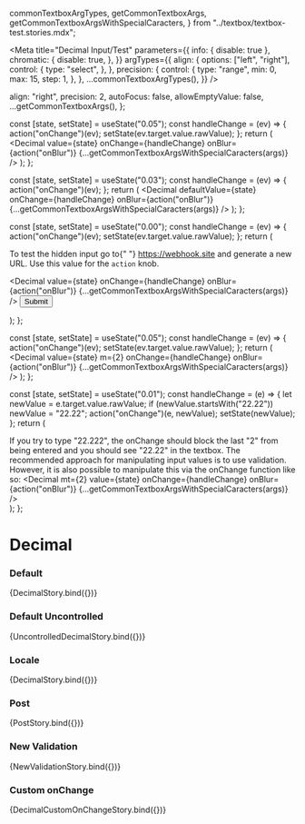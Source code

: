 
  commonTextboxArgTypes,
  getCommonTextboxArgs,
  getCommonTextboxArgsWithSpecialCaracters,
} from "../textbox/textbox-test.stories.mdx";

<Meta
  title="Decimal Input/Test"
  parameters={{
    info: { disable: true },
    chromatic: {
      disable: true,
    },
  }}
  argTypes={{
    align: {
      options: ["left", "right"],
      control: {
        type: "select",
      },
    },
    precision: {
      control: {
        type: "range",
        min: 0,
        max: 15,
        step: 1,
      },
    },
    ...commonTextboxArgTypes(),
  }}
/>

  align: "right",
  precision: 2,
  autoFocus: false,
  allowEmptyValue: false,
  ...getCommonTextboxArgs(),
};

  const [state, setState] = useState("0.05");
  const handleChange = (ev) => {
    action("onChange")(ev);
    setState(ev.target.value.rawValue);
  };
  return (
    <Decimal
      value={state}
      onChange={handleChange}
      onBlur={action("onBlur")}
      {...getCommonTextboxArgsWithSpecialCaracters(args)}
    />
  );
};

  const [state, setState] = useState("0.03");
  const handleChange = (ev) => {
    action("onChange")(ev);
  };
  return (
    <Decimal
      defaultValue={state}
      onChange={handleChange}
      onBlur={action("onBlur")}
      {...getCommonTextboxArgsWithSpecialCaracters(args)}
    />
  );
};

  const [state, setState] = useState("0.00");
  const handleChange = (ev) => {
    action("onChange")(ev);
    setState(ev.target.value.rawValue);
  };
  return (
    <form method="POST" action={actionArg} target="_blank">
      <p>
        To test the hidden input go to{" "}
        <a href="https://webhook.site">https://webhook.site</a> and generate a
        new URL. Use this value for the <code>action</code> knob.
      </p>
      <Decimal
        value={state}
        onChange={handleChange}
        onBlur={action("onBlur")}
        {...getCommonTextboxArgsWithSpecialCaracters(args)}
      />
      <button type="submit">Submit</button>
    </form>
  );
};

  const [state, setState] = useState("0.05");
  const handleChange = (ev) => {
    action("onChange")(ev);
    setState(ev.target.value.rawValue);
  };
  return (
    <CarbonProvider validationRedesignOptIn>
      <Decimal
        value={state}
        m={2}
        onChange={handleChange}
        onBlur={action("onBlur")}
        {...getCommonTextboxArgsWithSpecialCaracters(args)}
      />
    </CarbonProvider>
  );
};

  const [state, setState] = useState("0.01");
  const handleChange = (e) => {
    let newValue = e.target.value.rawValue;
    if (newValue.startsWith("22.22")) newValue = "22.22";
    action("onChange")(e, newValue);
    setState(newValue);
  };
  return (
    <div>
      If you try to type "22.222", the onChange should block the last "2" from being entered and you should see "22.22" in the textbox.
      The recommended approach for manipulating input values is to use validation. However, it is also possible to manipulate this via the onChange function like so:
      <Decimal
        mt={2}
        value={state}
        onChange={handleChange}
        onBlur={action("onBlur")}
        {...getCommonTextboxArgsWithSpecialCaracters(args)}
      />
    </div>
  );
};

# Decimal

### Default

<Canvas>
  <Story name="default" args={commonArgs}>
    {DecimalStory.bind({})}
  </Story>
</Canvas>

### Default Uncontrolled

<Preview>
  <Story name="uncontrolled default" args={commonArgs}>
    {UncontrolledDecimalStory.bind({})}
  </Story>
</Preview>

### Locale

<Canvas>
  <Story
    name="locale"
    argTypes={{
      locale: {
        options: ["en", "fr", "no", "es-ES", "pt-PT", "it"],
        control: { type: "select" },
      },
    }}
    args={{ ...commonArgs, locale: undefined }}
  >
    {DecimalStory.bind({})}
  </Story>
</Canvas>

### Post

<Canvas>
  <Story name="post" args={{ ...commonArgs, action: "" }}>
    {PostStory.bind({})}
  </Story>
</Canvas>

### New Validation

<Canvas>
  <Story name="new validation" args={commonArgs}>
    {NewValidationStory.bind({})}
  </Story>
</Canvas>

### Custom onChange

<Canvas>
  <Story name="custom onChange" args={commonArgs}>
    {DecimalCustomOnChangeStory.bind({})}
  </Story>
</Canvas>
